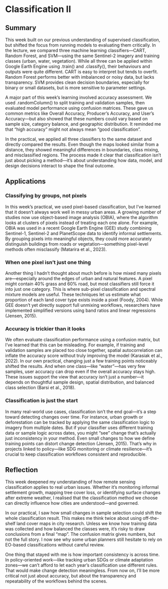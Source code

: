 # Classification II

## Summary

This week built on our previous understanding of supervised classification, but shifted the focus from running models to evaluating them critically. In the lecture, we compared three machine learning classifiers—CART, Random Forest, and SVM—using the same Sentinel-2 imagery and training classes (urban, water, vegetation). While all three can be applied within Google Earth Engine using .train() and .classify(), their behaviours and outputs were quite different. CART is easy to interpret but tends to overfit. Random Forest performs better with imbalanced or noisy data, but lacks transparency. SVM provides clean decision boundaries, especially for binary or small datasets, but is more sensitive to parameter settings.

A major part of this week’s learning involved accuracy assessment. We used .randomColumn() to split training and validation samples, then evaluated model performance using confusion matrices. These gave us common metrics like Overall Accuracy, Producer’s Accuracy, and User’s Accuracy—but also showed that these numbers could vary based on sample size, category balance, and geographic distribution. It reminded me that “high accuracy” might not always mean “good classification”.

In the practical, we applied all three classifiers to the same dataset and directly compared the results. Even though the maps looked similar from a distance, they showed meaningful differences in boundaries, class mixing, and misclassified regions. The process made it clear that classification isn’t just about picking a method—it’s about understanding how data, model, and design decisions interact to shape the final outcome.

## Applications

### Classifying by groups, not pixels

In this week’s practical, we used pixel-based classification, but I’ve learned that it doesn’t always work well in messy urban areas. A growing number of studies now use object-based image analysis (OBIA), where the algorithm looks at clusters of pixels instead of treating each one alone. For example, OBIA was used in a recent Google Earth Engine (GEE) study combining Sentinel-1, Sentinel-2 and PlanetScope data to identify informal settlements. By grouping pixels into meaningful objects, they could more accurately distinguish buildings from roads or vegetation—something pixel-level methods often misclassify (Matarira et al., 2023).
 
### When one pixel isn’t just one thing

Another thing I hadn’t thought about much before is how mixed many pixels are—especially around the edges of urban and natural features. A pixel might contain 40% grass and 60% road, but most classifiers still force it into just one category. This is where sub-pixel classification and spectral mixture models are useful. These techniques let us estimate what proportion of each land cover type exists inside a pixel (Foody, 2004). While GEE doesn’t yet directly support full unmixing workflows, researchers have implemented simplified versions using band ratios and linear regressions (Jensen, 2015).

### Accuracy is trickier than it looks

We often evaluate classification performance using a confusion matrix, but I’ve learned that this can be misleading. For example, if training and validation samples are placed too close together, spatial autocorrelation can inflate the accuracy score without truly improving the model (Karasiak et al., 2022). In our own practical, changing just a few training points noticeably shifted the results. And when one class—like “water”—has very few samples, user accuracy can drop even if the overall accuracy stays high. These issues support the view that accuracy isn’t just a number—it depends on thoughtful sample design, spatial distribution, and balanced class selection (Barsi et al., 2018).
 
### Classification is just the start

In many real-world use cases, classification isn’t the end goal—it’s a step toward detecting changes over time. For instance, urban growth or deforestation can be tracked by applying the same classification logic to imagery from multiple dates. But if your classifier uses different training data or sample logic across dates, you might “see” change that’s actually just inconsistency in your method. Even small changes to how we define training points can distort change detection (Jensen, 2015). That’s why in projects linked to policy—like SDG monitoring or climate resilience—it’s crucial to keep classification workflows consistent and reproducible.


## Reflection

This week deepened my understanding of how remote sensing classification applies to real urban issues. Whether it’s monitoring informal settlement growth, mapping tree cover loss, or identifying surface changes after extreme weather, I realised that the classification method we choose can directly influence how cities are understood—and governed.

In our practical, I saw how small changes in sample selection could shift the whole classification result. This makes me think twice about using off-the-shelf land cover maps in city research. Unless we know how training data was collected and how balanced the classes were, it’s risky to draw conclusions from a final “map”. The confusion matrix gives numbers, but not the full story. I now see why some urban planners still hesitate to rely on EO-based classifications without careful review.

One thing that stayed with me is how important consistency is across time. In policy-oriented work—like tracking urban SDGs or climate adaptation zones—we can’t afford to let each year’s classification use different rules. That would make change detection meaningless. From now on, I’ll be more critical not just about accuracy, but about the transparency and repeatability of the workflows behind the scenes.
